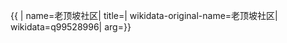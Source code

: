 {{ {{{1|PRC admin/showdata}}}|
name=老顶坡社区|
title=|
wikidata-original-name=老顶坡社区|
wikidata=q99528996|
arg={{{arg|}}}}}